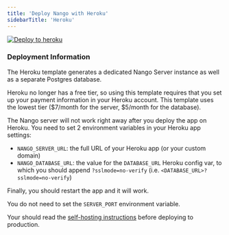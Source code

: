 ```yaml
---
title: 'Deploy Nango with Heroku'
sidebarTitle: 'Heroku'
---
```


[![Deploy to heroku](/images/nango-deploy/button.svg)](https://heroku.com/deploy?template=https://github.com/NangoHQ/nango-heroku)

### Deployment Information[](#deployment-information 'Direct link to Deployment Information')

The Heroku template generates a dedicated Nango Server instance as well as a
separate Postgres database.

Heroku no longer has a free tier, so using this template requires that you set
up your payment information in your Heroku account. This template uses the
lowest tier ($7/month for the server, $5/month for the database).

The Nango server will not work right away after you deploy the app on Heroku.
You need to set 2 environment variables in your Heroku app settings:

-   `NANGO_SERVER_URL`: the full URL of your Heroku app (or your custom domain)
-   `NANGO_DATABASE_URL`: the value for the `DATABASE_URL` Heroku config var, to
    which you should append `?sslmode=no-verify` (i.e.
    `<DATABASE_URL>?sslmode=no-verify`)

Finally, you should restart the app and it will work.

You do not need to set the `SERVER_PORT` environment variable.

<Note>Your should read the [self-hosting instructions](/nango-deploy/oss-instructions) before deploying to production.</Note>
